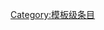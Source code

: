 {{catmore1|[[WikiProject:大学|WikiProject:大学]]}}
{{Articles by Quality|topic=大学|project=大学|format=TOC}}
{{emptycat}}

[[Category:模板级条目|Category:模板级条目]]